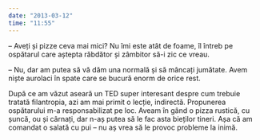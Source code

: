 ```yaml
---
date: "2013-03-12"
time: "11:55"
---
```

-- Aveți și pizze ceva mai mici? Nu îmi este atât de foame, îl întreb pe ospătarul care aștepta răbdător și zâmbitor să-i zic ce vreau.

-- Nu, dar am putea să vă dăm una normală și să mâncați jumătate. Avem niște aurolaci în spate care se bucură enorm de orice rest.

După ce am văzut aseară un TED super interesant despre cum trebuie tratată filantropia, azi am mai primit o lecție, indirectă. Propunerea ospătarului m-a responsabilizat pe loc. Aveam în gând o pizza rustică, cu șuncă, ou și cârnați, dar n-aș putea să le fac asta bieților tineri. Așa că am comandat o salată cu pui -- nu aș vrea să le provoc probleme la inimă.